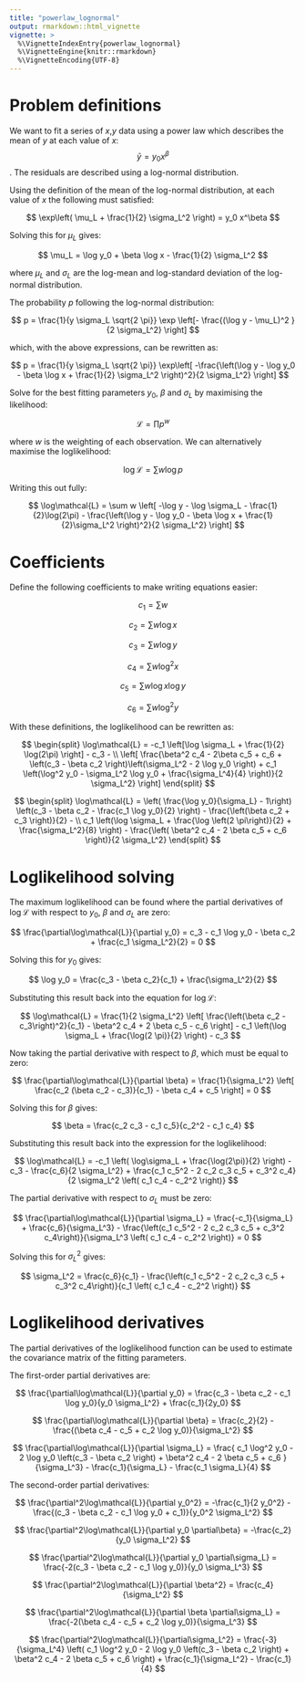 ```yaml
---
title: "powerlaw_lognormal"
output: rmarkdown::html_vignette
vignette: >
  %\VignetteIndexEntry{powerlaw_lognormal}
  %\VignetteEngine{knitr::rmarkdown}
  %\VignetteEncoding{UTF-8}
---
```




# Problem definitions

We want to fit a series of $x$,$y$ data using a power law which describes the mean of $y$ at each value of $x$: $$ \bar{y} = y_0 x^\beta $$. The residuals are described using a log-normal distribution.

Using the definition of the mean of the log-normal distribution, at each value of $x$ the following must satisfied:

$$
\exp\left( \mu_L + \frac{1}{2} \sigma_L^2 \right) = y_0 x^\beta
$$

Solving this for $\mu_L$ gives:

$$
\mu_L = \log y_0 + \beta \log x - \frac{1}{2} \sigma_L^2
$$

where $\mu_L$ and $\sigma_L$ are the log-mean and log-standard deviation of the log-normal distribution.

The probability $p$ following the log-normal distribution:

$$ 
p = \frac{1}{y \sigma_L \sqrt{2 \pi}} 
\exp \left[- \frac{(\log y - \mu_L)^2 }{2 \sigma_L^2} \right]
$$

which, with the above expressions, can be rewritten as:

$$
p = \frac{1}{y \sigma_L \sqrt{2 \pi}} 
\exp\left[ -\frac{\left(\log y - \log y_0 - \beta \log x + \frac{1}{2} \sigma_L^2  \right)^2}{2 \sigma_L^2} \right]
$$

Solve for the best fitting parameters $y_0$, $\beta$ and $\sigma_L$ by maximising the likelihood:

$$
\mathcal{L} = \prod p^w
$$

where $w$ is the weighting of each observation. We can alternatively maximise the loglikelihood:

$$
\log\mathcal{L} = \sum w \log p
$$

Writing this out fully:

$$
\log\mathcal{L} = \sum w \left[
 -\log y - \log \sigma_L - \frac{1}{2}\log(2\pi) - 
\frac{\left(\log y - \log y_0 - \beta \log x + \frac{1}{2}\sigma_L^2 \right)^2}{2 \sigma_L^2}
\right]
$$

# Coefficients

Define the following coefficients to make writing equations easier:

$$
c_1 = \sum w
$$

$$
c_2 = \sum w \log x
$$

$$ 
c_3 = \sum w \log y 
$$

$$ 
c_4 = \sum w \log^2 x 
$$

$$ 
c_5 = \sum w \log x \log y 
$$

$$ 
c_6 = \sum w \log^2 y 
$$

With these definitions, the loglikelihood can be rewritten as:

$$
\begin{split}
\log\mathcal{L} = 
-c_1 \left[\log \sigma_L + \frac{1}{2} \log(2\pi) \right] - c_3 - \\
\left[ \frac{\beta^2 c_4 - 2\beta c_5 + c_6 + \left(c_3 - \beta c_2 \right)\left(\sigma_L^2 - 2 \log y_0 \right) + c_1 \left(\log^2 y_0 - \sigma_L^2 \log y_0 + \frac{\sigma_L^4}{4} \right)}{2 \sigma_L^2} \right]
\end{split}
$$

$$
\begin{split}
\log\mathcal{L} = 
\left( \frac{\log y_0}{\sigma_L} - 1\right) \left(c_3 - \beta c_2 - \frac{c_1 \log y_0}{2}  \right) - 
\frac{\left(\beta c_2 + c_3 \right)}{2} - \\
c_1 \left(\log \sigma_L + \frac{\log \left(2 \pi\right)}{2} + \frac{\sigma_L^2}{8} \right) - 
\frac{\left( \beta^2 c_4 - 2 \beta c_5 + c_6 \right)}{2 \sigma_L^2}
\end{split}
$$

# Loglikelihood solving

The maximum loglikelihood can be found where the partial derivatives of $\log\mathcal{L}$ with respect to $y_0$, $\beta$ and $\sigma_L$ are zero:

$$
\frac{\partial\log\mathcal{L}}{\partial y_0} = 
c_3 - c_1 \log y_0 - \beta c_2 + \frac{c_1 \sigma_L^2}{2}
= 0
$$

Solving this for $y_0$ gives:

$$
\log y_0 = \frac{c_3 - \beta c_2}{c_1} + \frac{\sigma_L^2}{2}
$$

Substituting this result back into the equation for $\log\mathcal{L}$:

$$
\log\mathcal{L} = 
\frac{1}{2 \sigma_L^2} \left[ \frac{\left(\beta c_2 - c_3\right)^2}{c_1} - \beta^2 c_4 + 2 \beta c_5 - c_6 \right] -
c_1 \left(\log \sigma_L + \frac{\log(2 \pi)}{2} \right) - 
c_3
$$

Now taking the partial derivative with respect to $\beta$, which must be equal to zero:

$$
\frac{\partial\log\mathcal{L}}{\partial \beta} = 
\frac{1}{\sigma_L^2} \left[ \frac{c_2 (\beta c_2 - c_3)}{c_1} - \beta c_4 + c_5 \right]
= 0
$$

Solving this for $\beta$ gives:

$$
\beta = \frac{c_2 c_3 - c_1 c_5}{c_2^2 - c_1 c_4}
$$

Substituting this result back into the expression for the loglikelihood:

$$
\log\mathcal{L} = 
-c_1 \left( \log\sigma_L + \frac{\log(2\pi)}{2} \right) - c_3 - \frac{c_6}{2 \sigma_L^2} + 
\frac{c_1 c_5^2 - 2 c_2 c_3 c_5 + c_3^2 c_4}{2 \sigma_L^2 \left( c_1 c_4 - c_2^2 \right)}
$$

The partial derivative with respect to $\sigma_L$ must be zero:

$$
\frac{\partial\log\mathcal{L}}{\partial \sigma_L} =
\frac{-c_1}{\sigma_L} +
\frac{c_6}{\sigma_L^3} - 
\frac{\left(c_1 c_5^2 - 2 c_2 c_3 c_5 + c_3^2 c_4\right)}{\sigma_L^3 \left( c_1 c_4 - c_2^2 \right)}
= 0
$$

Solving this for $\sigma_L^2$ gives:

$$
\sigma_L^2 = \frac{c_6}{c_1} - 
\frac{\left(c_1 c_5^2 - 2 c_2 c_3 c_5 + c_3^2 c_4\right)}{c_1 \left( c_1 c_4 - c_2^2 \right)}
$$

# Loglikelihood derivatives

The partial derivatives of the loglikelihood function can be used to estimate the covariance matrix of the fitting parameters.

The first-order partial derivatives are:

$$
\frac{\partial\log\mathcal{L}}{\partial y_0} = 
\frac{c_3 - \beta c_2 - c_1 \log y_0}{y_0 \sigma_L^2} + \frac{c_1}{2y_0}
$$

$$
\frac{\partial\log\mathcal{L}}{\partial \beta} = \frac{c_2}{2} - 
\frac{(\beta c_4 - c_5 + c_2 \log y_0)}{\sigma_L^2}
$$

$$
\frac{\partial\log\mathcal{L}}{\partial \sigma_L} = 
\frac{
c_1 \log^2 y_0 - 2 \log y_0 \left(c_3 - \beta c_2 \right) + \beta^2 c_4 - 2 \beta c_5 + c_6 }{\sigma_L^3}  -
\frac{c_1}{\sigma_L} - \frac{c_1 \sigma_L}{4}
$$

The second-order partial derivatives:

$$
\frac{\partial^2\log\mathcal{L}}{\partial y_0^2} = 
-\frac{c_1}{2 y_0^2} - \frac{(c_3 - 
\beta c_2 - c_1 \log y_0 + c_1)}{y_0^2 \sigma_L^2}
$$

$$
\frac{\partial^2\log\mathcal{L}}{\partial y_0 \partial\beta} = 
-\frac{c_2}{y_0 \sigma_L^2}
$$

$$
\frac{\partial^2\log\mathcal{L}}{\partial y_0 \partial\sigma_L} = 
\frac{-2(c_3 - \beta c_2 - c_1 \log y_0)}{y_0 \sigma_L^3} 
$$

$$
\frac{\partial^2\log\mathcal{L}}{\partial \beta^2} = 
\frac{c_4}{\sigma_L^2}
$$

$$
\frac{\partial^2\log\mathcal{L}}{\partial \beta \partial\sigma_L} = 
\frac{-2(\beta c_4 - c_5 + c_2 \log y_0)}{\sigma_L^3}
$$

$$
\frac{\partial^2\log\mathcal{L}}{\partial\sigma_L^2} = 
\frac{-3}{\sigma_L^4} \left(
c_1 \log^2 y_0 - 2 \log y_0 \left(c_3 - \beta c_2 \right) + \beta^2 c_4 - 2 \beta c_5 + c_6 \right) +
\frac{c_1}{\sigma_L^2} - \frac{c_1}{4}
$$
